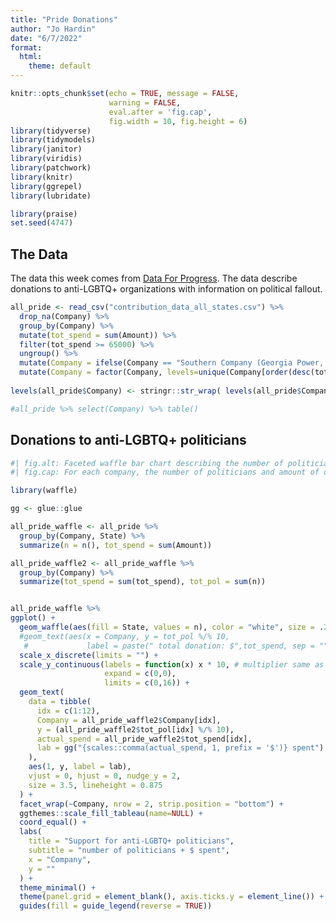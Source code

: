 ```yaml
---
title: "Pride Donations"
author: "Jo Hardin"
date: "6/7/2022"
format:
  html:
    theme: default
---
```


```r
knitr::opts_chunk$set(echo = TRUE, message = FALSE, 
                      warning = FALSE,
                      eval.after = 'fig.cap', 
                      fig.width = 10, fig.height = 6)
library(tidyverse)
library(tidymodels)
library(janitor)
library(viridis)
library(patchwork)
library(knitr)
library(ggrepel)
library(lubridate)

library(praise)
set.seed(4747)
```




## The Data

The data this week comes from [Data For Progress](https://www.dataforprogress.org/accountable-allies).
The data describe donations to anti-LGBTQ+ organizations with information on political fallout.



```r
all_pride <- read_csv("contribution_data_all_states.csv") %>%
  drop_na(Company) %>%
  group_by(Company) %>%
  mutate(tot_spend = sum(Amount)) %>%
  filter(tot_spend >= 65000) %>%
  ungroup() %>%
  mutate(Company = ifelse(Company == "Southern Company (Georgia Power, Alabama Power, Mississippi Power)", "Southern Company Power", Company)) %>%
  mutate(Company = factor(Company, levels=unique(Company[order(desc(tot_spend))]), ordered=TRUE))
  
levels(all_pride$Company) <- stringr::str_wrap( levels(all_pride$Company), width=12 )

#all_pride %>% select(Company) %>% table()
```


## Donations to anti-LGBTQ+ politicians


```r
#| fig.alt: Faceted waffle bar chart describing the number of politicians and total donations for each company giving to an anti-LGBTQ+ politician.  The waffle squares are colored by which state the politician is from.
#| fig.cap: For each company, the number of politicians and amount of donations a company gave to anti-LGBTQ+ politicians, broken down by state.

library(waffle)

gg <- glue::glue

all_pride_waffle <- all_pride %>% 
  group_by(Company, State) %>%
  summarize(n = n(), tot_spend = sum(Amount)) 

all_pride_waffle2 <- all_pride_waffle %>%
  group_by(Company) %>%
  summarize(tot_spend = sum(tot_spend), tot_pol = sum(n)) 


all_pride_waffle %>%
ggplot() +
  geom_waffle(aes(fill = State, values = n), color = "white", size = .25, n_rows = 10, flip = TRUE) +
  #geom_text(aes(x = Company, y = tot_pol %/% 10, 
   #             label = paste(" total donation: $",tot_spend, sep = ""))) +   
  scale_x_discrete(limits = "") + 
  scale_y_continuous(labels = function(x) x * 10, # multiplier same as n_col
                     expand = c(0,0),
                     limits = c(0,16)) +
  geom_text(
    data = tibble(
      idx = c(1:12),
      Company = all_pride_waffle2$Company[idx],
      y = (all_pride_waffle2$tot_pol[idx] %/% 10),
      actual_spend = all_pride_waffle2$tot_spend[idx],
      lab = gg("{scales::comma(actual_spend, 1, prefix = '$')} spent")
    ),
    aes(1, y, label = lab),
    vjust = 0, hjust = 0, nudge_y = 2,
    size = 3.5, lineheight = 0.875
  ) +
  facet_wrap(~Company, nrow = 2, strip.position = "bottom") +
  ggthemes::scale_fill_tableau(name=NULL) +
  coord_equal() +
  labs(
    title = "Support for anti-LGBTQ+ politicians",
    subtitle = "number of politicians + $ spent",
    x = "Company",
    y = ""
  ) +
  theme_minimal() +
  theme(panel.grid = element_blank(), axis.ticks.y = element_line()) +
  guides(fill = guide_legend(reverse = TRUE))

```




